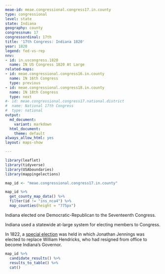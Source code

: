 ```yaml
---
meae-id: meae.congressional.congress17.in.county
type: congressional
level: state
state: Indiana
geography: county
congressnum: 17
congressordinal: 17th
title: '17th Congress: Indiana 1820'
year: 1820
legend: fed-vs-rep
nnv:
- id: in.uscongress.1820
  name: IN US Congress 1820 At Large
related-maps:
- id: meae.congressional.congress16.in.county
  name: IN 16th Congress
  type: previous
- id: meae.congressional.congress18.in.county
  name: IN 18th Congress
  type: next
#- id: meae.congressional.congress17.national.district
#  name: National 17th Congress
#  type: national
output:
  md_document:
    variant: markdown
  html_document:
    theme: default
always_allow_html: yes
layout: maps-show

---
```


```r
library(leaflet)
library(tidyverse)
library(USAboundaries)
library(mappingelections)

map_id <- "meae.congressional.congress17.in.county"
```

<div class="map">

```r
map_id %>%
  get_county_map_data() %>%
  filter(id != "ins_nca4") %>%
  map_counties(height = "775px")
```

</div>

Indiana elected one Democratic-Republican to the Seventeenth Congress. 

Indiana used a statewide at-large system for electing members to Congress.

In 1822, a [special election](https://elections.lib.tufts.edu/catalog/tufts:in.uscongress.special.1822) was held in which Jonathan Jennings was elected to replace William Hendricks, who had resigned from office to become Indiana's Governor.

<div class="results-table">

```r
map_id %>%
  candidate_results() %>%
  results_to_table() %>%
  cat()
```

</div>
